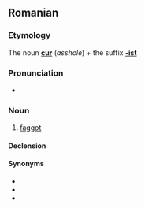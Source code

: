 ==Romanian==

===Etymology===
The noun '''[[cur]]''' (''asshole'') + the suffix '''[[-ist]]'''

===Pronunciation===
* {{IPA|/kuˈrist/|lang=ro}}

===Noun===
{{ro-noun|m|curiști}}

# {{context|pejorative|lang=ro}} [[faggot]]

====Declension====
{{ro-noun-m|pl=curiști|def=curistul}}

====Synonyms====
* {{l|ro|fundaș}}
* {{l|ro|găozar}}
* {{l|ro|poponar}}